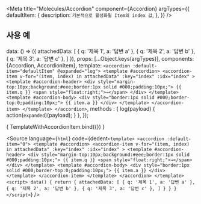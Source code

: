 
<Meta
  title="Molecules/Accordion"
  component={Accordion}
  argTypes={{
    defaultItem: {
      description: `기본적으로 활성화될 Item의 index 값`,
    },
  }}
/>

## 사용 예

  data: () => ({
    attachedData: [
      { q: '제목 1', a: '답변 a' },
      { q: '제목 2', a: '답변 b' },
      { q: '제목 3', a: '답변 c' },
    ]
  }),
  props: [...Object.keys(argTypes)],
  components: {Accordion, AccordionItem},
  template: `
    <accordion :default-item="defaultItem" @expanded="log">
      <template #accordion>
        <accordion-item
          v-for="(item, index) in attachedData"
          :key="index"
          :idx="index"
        >
          <template #accordion-header>
            <div style="margin-top:10px;background:#eee;border:1px solid #000;padding:10px;">
              {{ item.q }}
              <span style="float:right;">→</span>
            </div>
          </template>
          <template #accordion-body>
            <div style="border:1px solid #000;border-top:0;padding:10px;">
              {{ item.a }}
            </div>
          </template>
        </accordion-item>
      </template>
    </accordion>
  `,
  methods : {
    log(payload) {
      action(`expanded`)(payload);
    }
  },
});

<Canvas>
  <Story
    name="with AccordionItem"
    components={Accordion}
    args = {{
      defaultItem: 0
    }}
  >
    { TemplateWithAccordionItem.bind({}) }
  </Story>
</Canvas>

<Source
  language={`html`}
  code={dedent`
    <template>
      <accordion :default-item="0">
      <template #accordion>
        <accordion-item
          v-for="(item, index) in attachedData"
          :key="index"
          :idx="index"
        >
          <template #accordion-header>
            <div style="margin-top:10px;background:#eee;border:1px solid #000;padding:10px;">
              {{ item.q }}
              <span style="float:right;">→</span>
            </div>
          </template>
          <template #accordion-body>
            <div style="border:1px solid #000;border-top:0;padding:10px;">
              {{ item.a }}
            </div>
          </template>
        </accordion-item>
      </template>
    </accordion>
    </template>
    <script>
        data() {
          return {
            attachedData: [
              { q: '제목 1', a: '답변 a' },
              { q: '제목 2', a: '답변 b' },
              { q: '제목 3', a: '답변 c' },
            ]
          }
        }
      }
    </script>
  `}
/>
